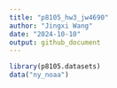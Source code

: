 ```yaml
---
title: "p8105_hw3_jw4690"
author: "Jingxi Wang"
date: "2024-10-10"
output: github_document
---
```


```r
library(p8105.datasets)
data("ny_noaa")
```


